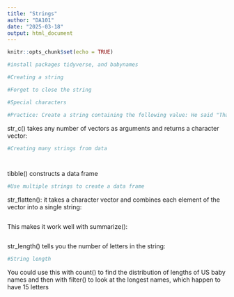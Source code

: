---
title: "Strings"
author: "DA101"
date: "2025-03-18"
output: html_document
---

```{r setup, include=FALSE}
knitr::opts_chunk$set(echo = TRUE)
```

```{r}
#install packages tidyverse, and babynames

```


```{r}
#Creating a string

```


```{r}
#Forget to close the string


```

```{r}
#Special characters

```

```{r}
#Practice: Create a string containing the following value: He said "That's amazing!"


```

str_c() takes any number of vectors as arguments and returns a character vector:
```{r}
#Creating many strings from data




```

tibble() constructs a data frame
```{r}
#Use multiple strings to create a data frame 

```

str_flatten(): it takes a character vector and combines each element of the vector into a single string:
```{r}

```

This makes it work well with summarize():
```{r}

```

str_length() tells you the number of letters in the string:
```{r}
#String length

```

You could use this with count() to find the distribution of lengths of US baby names and then with filter() to look at the longest names, which happen to have 15 letters
```{r}

```

